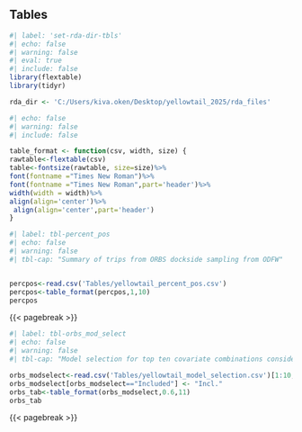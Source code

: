 ## Tables 
 
```r
#| label: 'set-rda-dir-tbls'
#| echo: false 
#| warning: false 
#| eval: true 
#| include: false
library(flextable)
library(tidyr)

rda_dir <- 'C:/Users/kiva.oken/Desktop/yellowtail_2025/rda_files'
``` 

```r
#| echo: false 
#| warning: false 
#| include: false

table_format <- function(csv, width, size) {
rawtable<-flextable(csv)
table<-fontsize(rawtable, size=size)%>%
font(fontname ="Times New Roman")%>%
font(fontname ="Times New Roman",part='header')%>%
width(width = width)%>%
align(align='center')%>%
 align(align='center',part='header')
}

```





```r
#| label: tbl-percent_pos
#| echo: false 
#| warning: false 
#| tbl-cap: "Summary of trips from ORBS dockside sampling from ODFW"


percpos<-read.csv('Tables/yellowtail_percent_pos.csv')
percpos<-table_format(percpos,1,10)
percpos
```


{{< pagebreak >}}

::: {.landscape}

```r
#| label: tbl-orbs_mod_select
#| echo: false 
#| warning: false 
#| tbl-cap: "Model selection for top ten covariate combinations considered for the ORBS index"

orbs_modselect<-read.csv('Tables/yellowtail_model_selection.csv')[1:10,]
orbs_modselect[orbs_modselect=="Included"] <- "Incl."
orbs_tab<-table_format(orbs_modselect,0.6,11)
orbs_tab

```

:::

{{< pagebreak >}}
